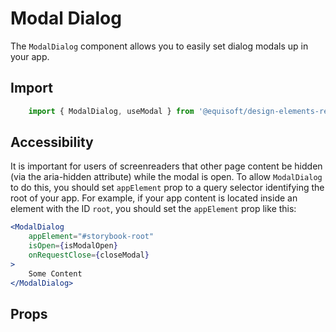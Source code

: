 
<Meta of={ModalDialogStories} />

# Modal Dialog

The `ModalDialog` component allows you to easily set dialog modals up in your app.

## Import

```js
    import { ModalDialog, useModal } from '@equisoft/design-elements-react'
```

## Accessibility

It is important for users of screenreaders that other page content be hidden (via the aria-hidden attribute) while the modal is open. To allow `ModalDialog` to do this, you should set `appElement` prop to a query selector identifying the root of your app. For example, if your app content is located inside an element with the ID `root`, you should set the `appElement` prop like this:

```jsx
<ModalDialog
    appElement="#storybook-root"
    isOpen={isModalOpen}
    onRequestClose={closeModal}
>
    Some Content
</ModalDialog>
```

## Props

<ArgTypes of={ModalDialog} />

<Stories of={ModalDialogStories} />
